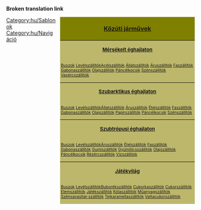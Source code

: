 <noinclude>'''Broken translation link'''</noinclude>{{en/-}}
<div style="float:right; padding-left:12px; width:360px; background:none;">
<div style="border:0px solid #000000; background:#808000; padding:5px; -moz-border-radius-topleft:5px; -moz-border-radius-topright:5px; font-size: 12pt;"><center><strong><font size="3">[[Main/hu/Közúti járművek|Közúti járművek]]</font></strong></center></div>
<div style="border:0px solid black; border-top-width: 1px; background:#BDB76B; padding:5px; font-size: 8pt;"><center><font size="2"><strong>[[Main/en/Éghajlatok/Hu#Mérsékelt|Mérsékelt éghajlaton]]</strong></font></center></div>
<div style="border:0px solid black; border-top-width: 0px; background:#BDB76B; padding:2px; font-size: 8pt;">{{en/Nowrap begin}}[[Main/hu/Buszok|Buszok]]{{en/·w}} [[Main/hu/Levélszállítók|Levélszállítók]]{{en/·w}}{{en/·w}}{{en/·w}}[[Main/hu/Acélszállítók|Acélszállítók]]{{en/·w}} [[Main/hu/Állatszállítók|Állatszállítók]]{{en/·w}} [[Main/hu/Áruszállítók|Áruszállítók]]{{en/·w}} [[Main/hu/Faszállítók|Faszállítók]]{{en/·w}} [[Main/hu/Gabonaszállítók|Gabonaszállítók]]{{en/·w}} [[Main/hu/Olajszállítók|Olajszállítók]]{{en/·w}} [[Main/hu/Páncélkocsik|Páncélkocsik]]{{en/·w}} [[Main/hu/Szénszállítók|Szénszállítók]]{{en/·w}} [[Main/hu/Vasércszállítók|Vasércszállítók]]{{en/Nowrap end}}</div>
<div style="border:0px solid black; border-top-width: 1px; background:#BDB76B; padding:5px; font-size: 8pt;"><center><font size="2"><strong>[[Main/en/Éghajlatok/Hu#Szubarktikus|Szubarktikus éghajlaton]]</strong></font></center></div>
<div style="border:0px solid black; border-top-width: 0px; background:#BDB76B; padding:2px; font-size: 8pt;">{{en/Nowrap begin}}[[Main/hu/Buszok|Buszok]]{{en/·w}} [[Main/hu/Levélszállítók|Levélszállítók]]{{en/·w}}{{en/·w}}{{en/·w}}[[Main/hu/Állatszállítók|Állatszállítók]]{{en/·w}} [[Main/hu/Áruszállítók|Áruszállítók]]{{en/·w}} [[Main/hu/Ételszállítók|Ételszállítók]]{{en/·w}} [[Main/hu/Faszállítók|Faszállítók]]{{en/·w}} [[Main/hu/Gabonaszállítók|Gabonaszállítók]]{{en/·w}} [[Main/hu/Olajszállítók|Olajszállítók]]{{en/·w}} [[Main/hu/Papírszállítók|Papírszállítók]]{{en/·w}} [[Main/hu/Páncélkocsik|Páncélkocsik]]{{en/·w}} [[Main/hu/Szénszállítók|Szénszállítók]]{{en/Nowrap end}}</div>
<div style="border:0px solid black; border-top-width: 1px; background:#BDB76B; padding:5px; font-size: 8pt;"><center><font size="2"><strong>[[Main/en/Éghajlatok/Hu#Szubtrópusi|Szubtrópusi éghajlaton]]</strong></font></center></div>
<div style="border:0px solid black; border-top-width: 0px; background:#BDB76B; padding:2px; font-size: 8pt;">{{en/Nowrap begin}}[[Main/hu/Buszok|Buszok]]{{en/·w}} [[Main/hu/Levélszállítók|Levélszállítók]]{{en/·w}}{{en/·w}}{{en/·w}}[[Main/hu/Áruszállítók|Áruszállítók]]{{en/·w}} [[Main/hu/Ételszállítók|Ételszállítók]]{{en/·w}} [[Main/hu/Faszállítók|Faszállítók]]{{en/·w}} [[Main/hu/Gabonaszállítók|Gabonaszállítók]]{{en/·w}} [[Main/hu/Gumiszállítók|Gumiszállítók]]{{en/·w}} [[Main/hu/Gyümölcsszállítók|Gyümölcsszállítók]]{{en/·w}} [[Main/hu/Olajszállítók|Olajszállítók]]{{en/·w}} [[Main/hu/Páncélkocsik|Páncélkocsik]]{{en/·w}} [[Main/hu/Rézércszállítók|Rézércszállítók]]{{en/·w}} [[Main/hu/Vízszállítók|Vízszállítók]]{{en/Nowrap end}}</div>
<div style="border:0px solid black; border-top-width: 1px; background:#BDB76B; padding:5px; font-size: 8pt;"><center><font size="2"><strong>[[Main/en/Éghajlatok/Hu#Játékvilág|Játékvilág]]</strong></font></center></div>
<div style="border:0px solid black; border-top-width: 0px; background:#BDB76B; padding:2px; font-size: 8pt;">{{en/Nowrap begin}}[[Main/hu/Buszok|Buszok]]{{en/·w}} [[Main/hu/Levélszállítók|Levélszállítók]]{{en/·w}}{{en/·w}}{{en/·w}}[[Main/hu/Buborékszállítók|Buborékszállítók]]{{en/·w}} [[Main/hu/Cukorkaszállítók|Cukorkaszállítók]]{{en/·w}} [[Main/hu/Cukorszállítók|Cukorszállítók]]{{en/·w}} [[Main/hu/Elemszállítók|Elemszállítók]]{{en/·w}} [[Main/hu/Játékszállítók|Játékszállítók]]{{en/·w}} [[Main/hu/Kólaszállítók|Kólaszállítók]]{{en/·w}} [[Main/hu/Műanyagszállítók|Műanyagszállítók]]{{en/·w}} [[Main/hu/Szénsavasital-szállítók|Szénsavasital-szállítók]]{{en/·w}} [[Main/hu/Tejkaramellaszállítók|Tejkaramellaszállítók]]{{en/·w}} [[Main/hu/Vattacukorszállítók|Vattacukorszállítók]]{{en/Nowrap end}}</div>
</div>
<noinclude>

[[Category:hu/Sablonok]][[Category:hu/Navigáció]]
</noinclude>